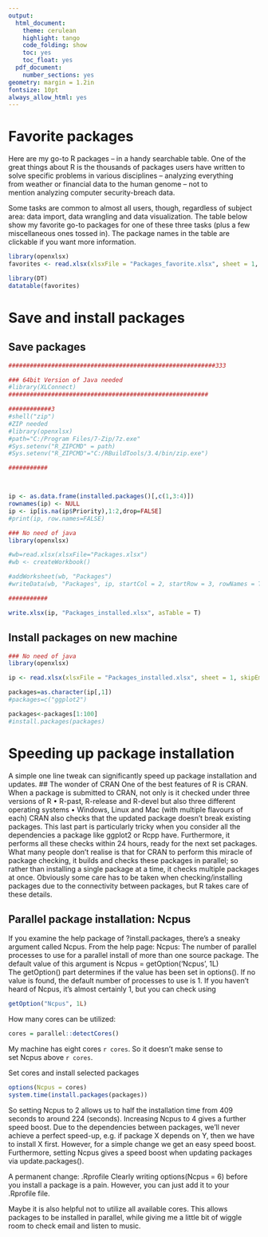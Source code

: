 ```yaml
---
output:
  html_document:
    theme: cerulean
    highlight: tango
    code_folding: show
    toc: yes
    toc_float: yes
  pdf_document:
    number_sections: yes
geometry: margin = 1.2in
fontsize: 10pt
always_allow_html: yes
---
```


# Favorite packages

Here are my go-to R packages -- in a handy searchable table.
One of the great things about R is the thousands of packages users have written to solve specific problems in various disciplines -- analyzing everything from weather or financial data to the human genome -- not to mention analyzing computer security-breach data.


Some tasks are common to almost all users, though, regardless of subject area: data import, data wrangling and data visualization. The table below show my favorite go-to packages for one of these three tasks (plus a few miscellaneous ones tossed in). The package names in the table are clickable if you want more information. 



```r
library(openxlsx)
favorites <- read.xlsx(xlsxFile = "Packages_favorite.xlsx", sheet = 1, skipEmptyRows = FALSE)
```


```r
library(DT)
datatable(favorites)
```



# Save and install packages


## Save packages


```r
##########################################################333

### 64bit Version of Java needed
#library(XLConnect)
########################################################

############3
#shell("zip")
#ZIP needed
#library(openxlsx)
#path="C:/Program Files/7-Zip/7z.exe"
#Sys.setenv("R_ZIPCMD" = path)
#Sys.setenv("R_ZIPCMD"="C:/RBuildTools/3.4/bin/zip.exe")

###########



ip <- as.data.frame(installed.packages()[,c(1,3:4)])
rownames(ip) <- NULL
ip <- ip[is.na(ip$Priority),1:2,drop=FALSE]
#print(ip, row.names=FALSE)

### No need of java
library(openxlsx)

#wb=read.xlsx(xlsxFile="Packages.xlsx")
#wb <- createWorkbook()

#addWorksheet(wb, "Packages")
#writeData(wb, "Packages", ip, startCol = 2, startRow = 3, rowNames = TRUE)

###########

write.xlsx(ip, "Packages_installed.xlsx", asTable = T)
```


## Install packages on new machine

```r
### No need of java
library(openxlsx)

ip <- read.xlsx(xlsxFile = "Packages_installed.xlsx", sheet = 1, skipEmptyRows = FALSE)

packages=as.character(ip[,1])
#packages=c("ggplot2")

packages<-packages[1:100]
#install.packages(packages)

```


# Speeding up package installation


A simple one line tweak can significantly speed up package installation and updates.
## The wonder of CRAN
One of the best features of R is CRAN. When a package is submitted to CRAN, not only is it checked under three versions of R
	• R-past, R-release and R-devel
but also three different operating systems
	• Windows, Linux and Mac (with multiple flavours of each)
CRAN also checks that the updated package doesn’t break existing packages. This last part is particularly tricky when you consider all the dependencies a package like ggplot2 or Rcpp have. Furthermore, it performs all these checks within 24 hours, ready for the next set packages.
What many people don’t realise is that for CRAN to perform this miracle of package checking, it builds and checks these packages in parallel; so rather than installing a single package at a time, it checks multiple packages at once. Obviously some care has to be taken when checking/installing packages due to the connectivity between packages, but R takes care of these details.

## Parallel package installation: Ncpus

If you examine the help package of ?install.packages, there’s a sneaky argument called Ncpus. From the help page:
Ncpus: The number of parallel processes to use for a parallel install of more than one source package.
The default value of this argument is
Ncpus = getOption(‘Ncpus’, 1L)
The getOption() part determines if the value has been set in options(). If no value is found, the default number of processes to use is 1. If you haven’t heard of Ncpus, it’s almost certainly 1, but you can check using

```r
getOption("Ncpus", 1L)
```



How many cores can be utilized:

```r
cores = parallel::detectCores()
```
My machine has eight cores `r cores`. So it doesn’t make sense to set Ncpus above `r cores`. 

Set cores and install selected packages

```r
options(Ncpus = cores)
system.time(install.packages(packages))
```


So setting Ncpus to 2 allows us to half the installation time from 409 seconds to around 224 (seconds). Increasing Ncpus to 4 gives a further speed boost. Due to the dependencies between packages, we’ll never achieve a perfect speed-up, e.g. if package X depends on Y, then we have to install X first. However, for a simple change we get an easy speed boost.
Furthermore, setting Ncpus gives a speed boost when updating packages via update.packages().


A permanent change: .Rprofile
Clearly writing options(Ncpus = 6) before you install a package is a pain. However, you can just add it to your .Rprofile file. 

Maybe it is also helpful not to utilize all available cores. This allows packages to be installed in parallel, while giving me a little bit of wiggle room to check email and listen to music.





















